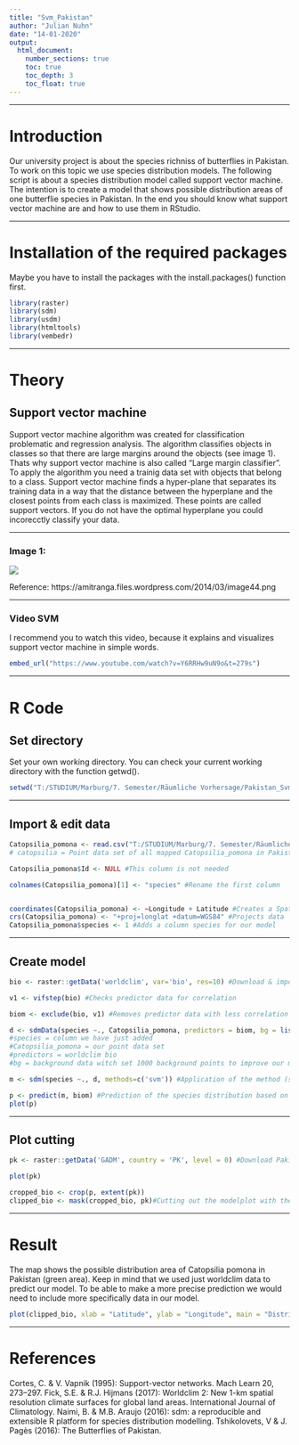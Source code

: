 ```yaml
---
title: "Svm_Pakistan"
author: "Julian Nuhn"
date: "14-01-2020"
output: 
  html_document:
    number_sections: true
    toc: true
    toc_depth: 3
    toc_float: true
---
```

***

# Introduction
Our university project is about the species richniss of butterflies in Pakistan. To work on this topic we use species distribution models. The following script is about a species distribution model called support vector machine. 
The intention is to create a model that shows possible distribution areas of one butterflie species in Pakistan.
In the end you should know what support vector machine are and how to use them in RStudio. 

***

# Installation of the required packages
Maybe you have to install the packages with the install.packages() function first.
```r
library(raster)
library(sdm)
library(usdm)
library(htmltools)
library(vembedr)
```

***

# Theory

## Support vector machine
Support vector machine algorithm was created for classification problematic and regression analysis. The algorithm classifies objects in classes so that there are large margins around the objects (see image 1). Thats why support vector machine is also called "Large margin classifier". 
To apply the algorithm you need a trainig data set with objects that belong to a class. Support vector machine finds a hyper-plane that separates its training data in a way that the distance between the hyperplane and the closest points from each class is maximized. These points are called support vectors. If you do not have the optimal hyperplane you could incorecctly classify your data. 

***

### Image 1: 

![](T:/STUDIUM/Marburg/7. Semester/Räumliche Vorhersage/Pakistan_Svm_Julian/image44.png)

Reference: https://amitranga.files.wordpress.com/2014/03/image44.png

***

### Video SVM

I recommend you to watch this video, because it explains and visualizes support vector machine in simple words.
```r
embed_url("https://www.youtube.com/watch?v=Y6RRHw9uN9o&t=279s")
```

***

# R Code
## Set directory

Set your own working directory. You can check your current working directory with the function getwd().
```r
setwd("T:/STUDIUM/Marburg/7. Semester/Räumliche Vorhersage/Pakistan_Svm_Julian")

```

***

## Import & edit data
```r
Catopsilia_pomona <- read.csv("T:/STUDIUM/Marburg/7. Semester/Räumliche Vorhersage/Pakistan_Svm_Julian/Catopsilia_pomona.csv") 
# catopsilia = Point data set of all mapped Catopsilia_pomona in Pakistan

Catopsilia_pomona$Id <- NULL #This column is not needed

colnames(Catopsilia_pomona)[1] <- "species" #Rename the first column 


coordinates(Catopsilia_pomona) <- ~Longitude + Latitude #Creates a SpatialPointsDataFrame
crs(Catopsilia_pomona) <- "+proj=longlat +datum=WGS84" #Projects data
Catopsilia_pomona$species <- 1 #Adds a column species for our model
```

***

## Create model 

```r
bio <- raster::getData('worldclim', var='bio', res=10) #Download & import worldclim data 

v1 <- vifstep(bio) #Checks predictor data for correlation

biom <- exclude(bio, v1) #Removes predictor data with less correlation

d <- sdmData(species ~., Catopsilia_pomona, predictors = biom, bg = list(n=1000))
#species = column we have just added 
#Catopsilia_pomona = our point data set
#predictors = worldclim bio
#bg = background data witch set 1000 background points to improve our model accuracy

m <- sdm(species ~., d, methods=c('svm')) #Application of the method (svm = support vector machine)

p <- predict(m, biom) #Prediction of the species distribution based on our created model and the worldclim data
plot(p)
```

***

## Plot cutting

```r
pk <- raster::getData('GADM', country = 'PK', level = 0) #Download Pakistan boundaries

plot(pk)

cropped_bio <- crop(p, extent(pk))
clipped_bio <- mask(cropped_bio, pk)#Cutting out the modelplot with the Pakistan boundaries
```

***

# Result

The map shows the possible distribution area of Catopsilia pomona in Pakistan (green area). Keep in mind that we used just worldclim data to predict our model. To be able to make a more precise prediction we would need to include more specifically data in our model. 
```r
plot(clipped_bio, xlab = "Latitude", ylab = "Longitude", main = "Distribution prediction of Catopsilia pomona in Pakistan")
```

***

# References

Cortes, C. & V. Vapnik (1995): Support-vector networks. Mach Learn 20, 273–297.
Fick, S.E. & R.J. Hijmans (2017): Worldclim 2: New 1-km spatial resolution climate surfaces for global land areas. International Journal of Climatology.
Naimi, B. & M.B. Araujo (2016): sdm: a reproducible and extensible R platform for species distribution modelling.
Tshikolovets, V & J. Pagès (2016): The Butterflies of Pakistan.